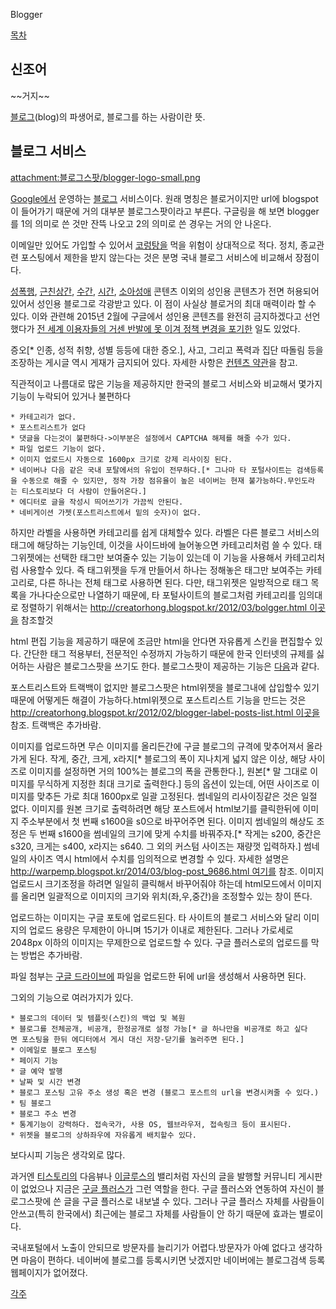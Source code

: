 Blogger

[[목차]]
== 신조어 ==
~~거지~~

[[블로그]](blog)의 파생어로, 블로그를 하는 사람이란 뜻.
== 블로그 서비스 ==
attachment:블로그스팟/blogger-logo-small.png

[[Google]]에서 운영하는 [[블로그]] 서비스이다. 원래 명칭은 블로거이지만 url에 blogspot이 들어가기 때문에 거의 대부분 블로그스팟이라고 부른다. 구글링을 해 보면 blogger를 1의 의미로 쓴 것만 잔뜩 나오고 2의 의미로 쓴 경우는 거의 안 나온다.

이메일만 있어도 가입할 수 있어서 [[코렁탕]]을 먹을 위험이 상대적으로 적다. 정치, 종교관련 포스팅에서 제한을 받지 않는다는 것은 분명 국내 블로그 서비스에 비교해서 장점이다.

[[성폭행]], [[근친상간]], [[수간]], [[시간#s-2|시간]], [[페도필리아|소아성애]] 콘텐츠 이외의 성인용 콘텐츠가 전면 허용되어 있어서 성인용 블로그로 각광받고 있다. 이 점이 사실상 블로거의 최대 매력이라 할 수 있다. 이와 관련해 2015년 2월에 구글에서 성인용 콘텐츠를 완전히 금지하겠다고 선언했다가 [[위 아 더 월드|전 세계 이용자들의 거센 반발에 못 이겨 정책 변경을 포기]]한 일도 있었다.

증오[* 인종, 성적 취향, 성별 등등에 대한 증오.], 사고, 그리고 폭력과 집단 따돌림 등을 조장하는 게시글 역시 게재가 금지되어 있다. 자세한 사항은 [https://www.blogger.com/content.g?hl=ko 컨텐츠 약관]을 참고.

직관적이고 나름대로 많은 기능을 제공하지만 한국의 블로그 서비스와 비교해서 몇가지 기능이 누락되어 있거나 불편하다

 * 카테고리가 없다.
 * 포스트리스트가 없다 
 * 댓글을 다는것이 불편하다->이부분은 설정에서 CAPTCHA 해제를 해줄 수가 있다.
 * 파일 업로드 기능이 없다.
 * 이미지 업로드시 자동으로 1600px 크기로 강제 리사이징 된다.
 * 네이버나 다음 같은 국내 포탈에서의 유입이 전무하다.[* 그나마 타 포털사이트는 검색등록을 수동으로 해줄 수 있지만, 정작 가장 점유율이 높은 네이버는 현재 불가능하다.무인도라는 티스토리보다 더 사람이 안들어온다.] 
 * 에디터로 글을 작성시 띄어쓰기가 가끔씩 안된다. 
 * 네비게이션 가젯(포스트리스트에서 밑의 숫자)이 없다. 

하지만 라벨을 사용하면 카테고리를 쉽게 대체할수 있다. 라벨은 다른 블로그 서비스의 태그에 해당하는 기능인데, 이것을 사이드바에 늘어놓으면 카테고리처럼 쓸 수 있다. 태그위젯에는 선택한 태그만 보여줄수 있는 기능이 있는데 이 기능을 사용해서 카테고리처럼 사용할수 있다. 즉 태그위젯을 두개 만들어서 하나는 정해놓은 태그만 보여주는 카테고리로, 다른 하나는 전체 태그로 사용하면 된다. 다만, 태그위젯은 일방적으로 태그 목록을 가나다순으로만 나열하기 때문에, 타 포털사이트의 블로그처럼 카테고리를 임의대로 정렬하기 위해서는 [[http://creatorhong.blogspot.kr/2012/03/bolgger.html 이곳]]을 참조할것

html 편집 기능을 제공하기 때문에 조금만 html을 안다면 자유롭게 스킨을 편집할수 있다. 간단한 태그 적용부터, 전문적인 수정까지 가능하기 때문에 한국 인터넷의 규제를 싫어하는 사람은 블로그스팟을 쓰기도 한다. 블로그스팟이 제공하는 기능은 [http://support.google.com/blogger/bin/answer.py?hl=ko&answer=42348 다음]과 같다.

포스트리스트와 트랙백이 없지만 블로그스팟은 html위젯을 블로그내에 삽입할수 있기 때문에 어떻게든 해결이 가능하다.html위젯으로 포스트리스트 기능을 만드는 것은 [[http://creatorhong.blogspot.kr/2012/02/blogger-label-posts-list.html 이곳]]을 참조. 트랙백은 추가바람.

이미지를 업로드하면 무슨 이미지를 올리든간에 구글 블로그의 규격에 맞추어져서 올라가게 된다. 작게, 중간, 크게, x라지[* 블로그의 폭이 지나치게 넓지 않은 이상, 해당 사이즈로 이미지를 설정하면 거의 100%는 블로그의 폭을 관통한다.], 원본[* 말 그대로 이미지를 무식하게 지정한 최대 크기로 출력한다.] 등의 옵션이 있는데, 어떤 사이즈로 이미지를 맞추든 가로 최대 1600px로 일괄 고정된다. 썸네일의 리사이징같은 것은 일절 없다. 이미지를 원본 크기로 출력하려면 해당 포스트에서 html보기를 클릭한뒤에 이미지 주소부분에서 첫 번째 s1600을 s0으로 바꾸어주면 된다. 이미지 썸네일의 해상도 조정은 두 번째 s1600을 썸네일의 크기에 맞게 수치를 바꿔주자.[* 작게는 s200, 중간은 s320, 크게는 s400, x라지는 s640. 그 외의 커스텀 사이즈는 재량껏 입력하자.] 썸네일의 사이즈 역시 html에서 수치를 임의적으로 변경할 수 있다. 자세한 설명은 [[http://warpemp.blogspot.kr/2014/03/blog-post_9686.html 여기]]를 참조. 이미지 업로드시 크기조정을 하려면 일일히 클릭해서 바꾸어줘야 하는데 html모드에서 이미지를 올리면 일괄적으로 이미지의 크기와 위치(좌,우,중간)을 조정할수 있는 창이 뜬다.

업로드하는 이미지는 구글 포토에 업로드된다. 타 사이트의 블로그 서비스와 달리 이미지의 업로드 용량은 무제한이 아니며 15기가 이내로 제한된다. 그러나 가로세로 2048px 이하의 이미지는 무제한으로 업로드할 수 있다. 구글 플러스로의 업로드를 막는 방법은 추가바람.

파일 첨부는 [[클라우드 스토리지#s-2.1.1|구글 드라이브]]에 파일을 업로드한 뒤에 url을 생성해서 사용하면 된다.

그외의 기능으로 여러가지가 있다.
 * 블로그의 데이터 및 템플릿(스킨)의 백업 및 복원
 * 블로그를 전체공개, 비공개, 한정공개로 설정 가능[* 글 하나만을 비공개로 하고 싶다면 포스팅을 한뒤 에디터에서 게시 대신 저장-닫기를 눌러주면 된다.]
 * 이메일로 블로그 포스팅
 * 페이지 기능
 * 글 예약 발행 
 * 날짜 및 시간 변경
 * 블로그 포스팅 고유 주소 생성 혹은 변경 (블로그 포스트의 url을 변경시켜줄 수 있다.)
 * 팀 블로그 
 * 블로그 주소 변경
 * 통계기능이 강력하다. 접속국가, 사용 OS, 웹브라우저, 접속링크 등이 표시된다.
 * 위젯을 블로그의 상하좌우에 자유롭게 배치할수 있다.

보다시피 기능은 생각외로 많다.

과거엔 [[티스토리]]의 다음뷰나 [[이글루스]]의 밸리처럼 자신의 글을 발행할 커뮤니티 게시판이 없었으나 지금은 [[구글 플러스]]가 그런 역할을 한다. 구글 플러스와 연동하여 자신이 블로그스팟에 쓴 글을 구글 플러스로 내보낼 수 있다.  그러나 구글 플러스 자체를 사람들이 안쓰고(특히 한국에서) 최근에는 블로그 자체를 사람들이 안 하기 때문에 효과는 별로이다. 

국내포털에서 노출이 안되므로 방문자를 늘리기가 어렵다.방문자가 아예 없다고 생각하면 마음이 편하다. 네이버에 블로그를 등록시키면 낫겠지만 네이버에는 블로그검색 등록 웹페이지가 없어졌다.


[[각주]] 
